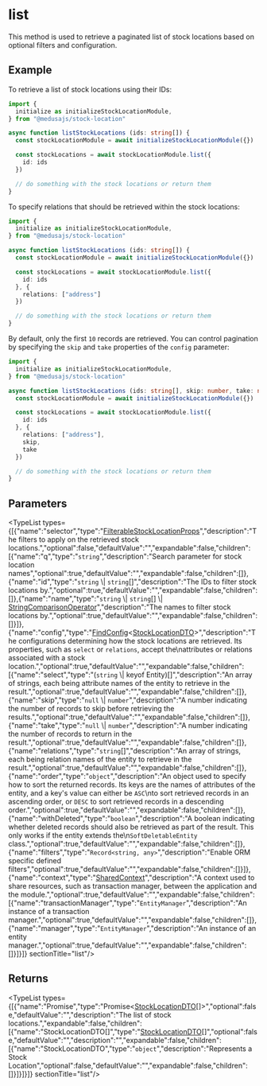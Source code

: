 
# list

This method is used to retrieve a paginated list of stock locations based on optional filters and configuration.

## Example

To retrieve a list of stock locations using their IDs:

```ts
import {
  initialize as initializeStockLocationModule,
} from "@medusajs/stock-location"

async function listStockLocations (ids: string[]) {
  const stockLocationModule = await initializeStockLocationModule({})

  const stockLocations = await stockLocationModule.list({
    id: ids
  })

  // do something with the stock locations or return them
}
```

To specify relations that should be retrieved within the stock locations:

```ts
import {
  initialize as initializeStockLocationModule,
} from "@medusajs/stock-location"

async function listStockLocations (ids: string[]) {
  const stockLocationModule = await initializeStockLocationModule({})

  const stockLocations = await stockLocationModule.list({
    id: ids
  }, {
    relations: ["address"]
  })

  // do something with the stock locations or return them
}
```

By default, only the first `10` records are retrieved. You can control pagination by specifying the `skip` and `take` properties of the `config` parameter:

```ts
import {
  initialize as initializeStockLocationModule,
} from "@medusajs/stock-location"

async function listStockLocations (ids: string[], skip: number, take: number) {
  const stockLocationModule = await initializeStockLocationModule({})

  const stockLocations = await stockLocationModule.list({
    id: ids
  }, {
    relations: ["address"],
    skip,
    take
  })

  // do something with the stock locations or return them
}
```

## Parameters

<TypeList types={[{"name":"selector","type":"[FilterableStockLocationProps](../../interfaces/stock_location.FilterableStockLocationProps.mdx)","description":"The filters to apply on the retrieved stock locations.","optional":false,"defaultValue":"","expandable":false,"children":[{"name":"q","type":"`string`","description":"Search parameter for stock location names","optional":true,"defaultValue":"","expandable":false,"children":[]},{"name":"id","type":"`string` \\| `string`[]","description":"The IDs to filter stock locations by.","optional":true,"defaultValue":"","expandable":false,"children":[]},{"name":"name","type":"`string` \\| `string`[] \\| [StringComparisonOperator](../../interfaces/stock_location.StringComparisonOperator.mdx)","description":"The names to filter stock locations by.","optional":true,"defaultValue":"","expandable":false,"children":[]}]},{"name":"config","type":"[FindConfig](../../interfaces/stock_location.FindConfig.mdx)&#60;[StockLocationDTO](../../types/stock_location.StockLocationDTO.mdx)&#62;","description":"The configurations determining how the stock locations are retrieved. Its properties, such as `select` or `relations`, accept the\nattributes or relations associated with a stock location.","optional":true,"defaultValue":"","expandable":false,"children":[{"name":"select","type":"(`string` \\| keyof Entity)[]","description":"An array of strings, each being attribute names of the entity to retrieve in the result.","optional":true,"defaultValue":"","expandable":false,"children":[]},{"name":"skip","type":"`null` \\| `number`","description":"A number indicating the number of records to skip before retrieving the results.","optional":true,"defaultValue":"","expandable":false,"children":[]},{"name":"take","type":"`null` \\| `number`","description":"A number indicating the number of records to return in the result.","optional":true,"defaultValue":"","expandable":false,"children":[]},{"name":"relations","type":"`string`[]","description":"An array of strings, each being relation names of the entity to retrieve in the result.","optional":true,"defaultValue":"","expandable":false,"children":[]},{"name":"order","type":"`object`","description":"An object used to specify how to sort the returned records. Its keys are the names of attributes of the entity, and a key's value can either be `ASC`\nto sort retrieved records in an ascending order, or `DESC` to sort retrieved records in a descending order.","optional":true,"defaultValue":"","expandable":false,"children":[]},{"name":"withDeleted","type":"`boolean`","description":"A boolean indicating whether deleted records should also be retrieved as part of the result. This only works if the entity extends the\n`SoftDeletableEntity` class.","optional":true,"defaultValue":"","expandable":false,"children":[]},{"name":"filters","type":"`Record<string, any>`","description":"Enable ORM specific defined filters","optional":true,"defaultValue":"","expandable":false,"children":[]}]},{"name":"context","type":"[SharedContext](../../interfaces/stock_location.SharedContext.mdx)","description":"A context used to share resources, such as transaction manager, between the application and the module.","optional":true,"defaultValue":"","expandable":false,"children":[{"name":"transactionManager","type":"`EntityManager`","description":"An instance of a transaction manager.","optional":true,"defaultValue":"","expandable":false,"children":[]},{"name":"manager","type":"`EntityManager`","description":"An instance of an entity manager.","optional":true,"defaultValue":"","expandable":false,"children":[]}]}]}  sectionTitle="list"/>

## Returns

<TypeList types={[{"name":"Promise","type":"Promise&#60;[StockLocationDTO](../../types/stock_location.StockLocationDTO.mdx)[]&#62;","optional":false,"defaultValue":"","description":"The list of stock locations.","expandable":false,"children":[{"name":"StockLocationDTO[]","type":"[StockLocationDTO](../../types/stock_location.StockLocationDTO.mdx)[]","optional":false,"defaultValue":"","description":"","expandable":false,"children":[{"name":"StockLocationDTO","type":"`object`","description":"Represents a Stock Location","optional":false,"defaultValue":"","expandable":false,"children":[]}]}]}]}  sectionTitle="list"/>

